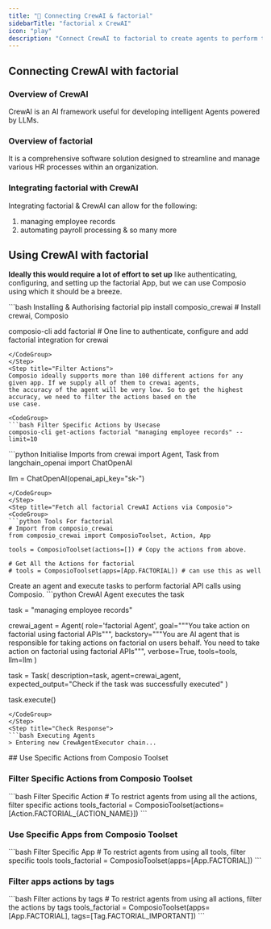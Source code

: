 ```yaml
---
title: "🚀 Connecting CrewAI & factorial"
sidebarTitle: "factorial x CrewAI"
icon: "play"
description: "Connect CrewAI to factorial to create agents to perform tasks using natural language"
---
```


## Connecting CrewAI with factorial

### Overview of CrewAI

CrewAI is an AI framework useful for developing intelligent Agents powered by LLMs.

### Overview of factorial

It is a comprehensive software solution designed to streamline and manage various HR processes within an organization.

### Integrating factorial with CrewAI

Integrating factorial & CrewAI can allow for the following:

1. managing employee records
2. automating payroll processing
& so many more

## Using CrewAI with factorial

<Steps>
<Step title="Setting Up the Environment">

**Ideally this would require a lot of effort to set up** like authenticating, configuring, and setting up the factorial App, but we can use Composio using which it should be a breeze.

<CodeGroup>
```bash Installing & Authorising factorial
pip install composio_crewai # Install crewai, Composio 

composio-cli add factorial # One line to authenticate, configure and add factorial integration for crewai
```
</CodeGroup>
</Step>
<Step title="Filter Actions">
Composio ideally supports more than 100 different actions for any given app. If we supply all of them to crewai agents, 
the accuracy of the agent will be very low. So to get the highest accuracy, we need to filter the actions based on the 
use case.

<CodeGroup>
```bash Filter Specific Actions by Usecase
composio-cli get-actions factorial "managing employee records" --limit=10
```
</CodeGroup>

</Step>
<Step title="Import Base Packages">

<CodeGroup>
```python Initialise Imports
from crewai import Agent, Task
from langchain_openai import ChatOpenAI

llm = ChatOpenAI(openai_api_key="sk-<OPENAI KEY>")
```
</CodeGroup>
</Step>
<Step title="Fetch all factorial CrewAI Actions via Composio">
<CodeGroup>
```python Tools For factorial
# Import from composio_crewai
from composio_crewai import ComposioToolset, Action, App

tools = ComposioToolset(actions=[]) # Copy the actions from above. 

# Get All the Actions for factorial
# tools = ComposioToolset(apps=[App.FACTORIAL]) # can use this as well
```
</CodeGroup>
</Step>
<Step title="Execute the Agent">
Create an agent and execute tasks to perform factorial API calls using Composio. 
<CodeGroup>
```python CrewAI Agent executes the task

task = "managing employee records"

crewai_agent = Agent(
    role='factorial Agent',
    goal="""You take action on factorial using factorial APIs""",
    backstory="""You are AI agent that is responsible for taking actions on factorial on users behalf. You need to take action on factorial using factorial APIs""",
    verbose=True,
    tools=tools,
    llm=llm
)

task = Task(
    description=task,
    agent=crewai_agent,
    expected_output="Check if the task was successfully executed"
)

task.execute()
```
</CodeGroup>
</Step>
<Step title="Check Response">
```bash Executing Agents
> Entering new CrewAgentExecutor chain...
```
</Step>
</Steps>
## Use Specific Actions from Composio Toolset

### Filter Specific Actions from Composio Toolset

<CodeGroup>
```bash Filter Specific Action
# To restrict agents from using all the actions, filter specific actions
tools_factorial = ComposioToolset(actions=[Action.FACTORIAL_{ACTION_NAME}])
```
</CodeGroup>

### Use Specific Apps from Composio Toolset
<CodeGroup>
```bash Filter Specific App
# To restrict agents from using all tools, filter specific tools
tools_factorial = ComposioToolset(apps=[App.FACTORIAL])
```
</CodeGroup>

### Filter apps actions by tags 
<CodeGroup>
```bash Filter actions by tags
# To restrict agents from using all actions, filter the actions by tags
tools_factorial = ComposioToolset(apps=[App.FACTORIAL], tags=[Tag.FACTORIAL_IMPORTANT])
```
</CodeGroup>